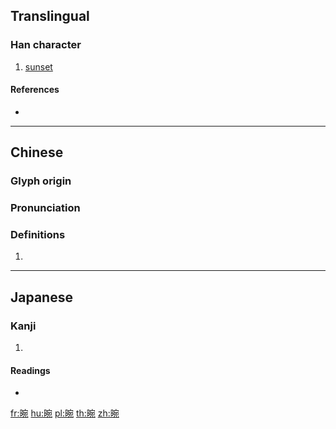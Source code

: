 ==Translingual==

===Han character===
{{Han char|rn=72|rad=日|as=08|sn=12|four=63012|canj=AJNU|ids=⿰日宛}}

# [[sunset]]

====References====
* {{Han ref|kx=0497.230|dkj=14016|dj=0865.060|hdz=21522.030|uh=667C|ud=26236|bh=D9A1|bd=55713}}

----

==Chinese==
{{zh-forms}}

===Glyph origin===
{{Han etym}}

===Pronunciation===
{{zh-pron
|m=wǎn
|c=jyun2
|mc=y
|oc=y
|ma=
|cat=n
}}

===Definitions===
{{zh-hanzi}}

# {{rfdef|lang=zh}}

----

==Japanese==

===Kanji===
{{ja-kanji|grade=|rs=日08}}

# {{defn|lang=ja|sort=日08}}

====Readings====
* {{ja-readings|on=[[えん]] (en), [[おん]] (on)|kun=}}

[[fr:晼]]
[[hu:晼]]
[[pl:晼]]
[[th:晼]]
[[zh:晼]]